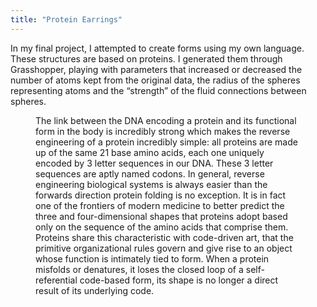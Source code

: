 ```yaml
---
title: "Protein Earrings" 
---
```


In my final project, I attempted to create forms using my own language. These structures are based on proteins. I generated them through Grasshopper, playing with parameters that increased or decreased the number of atoms kept from the original data, the radius of the spheres representing atoms and the “strength” of the fluid connections between spheres. 

<Figure src="/images/sculptural-language/final-project-3x3.png" width="718" height="404" caption="1) Top row derived from the protein data for Cobra Nerve Growth Factor, middle row derived from the protein Ubiquitin, last row derived from the main protease of the Covid-19 viral protein." alt="Figure 5"/> 

The link between the DNA encoding a protein and its functional form in the body is incredibly strong which makes the reverse engineering of a protein incredibly simple: all proteins are made up of the same 21 base amino acids, each one uniquely encoded by 3 letter sequences in our DNA. These 3 letter sequences are aptly named codons. In general, reverse engineering biological systems is always easier than the forwards direction protein folding is no exception. It is in fact one of the frontiers of modern medicine to better predict the three and four-dimensional shapes that proteins adopt based only on the sequence of the amino acids that comprise them. Proteins share this characteristic with code-driven art, that the primitive organizational rules govern and give rise to an object whose function is intimately tied to form. When a protein misfolds or denatures, it loses the closed loop of a self-referential code-based form, its shape is no longer a direct result of its underlying code. 

